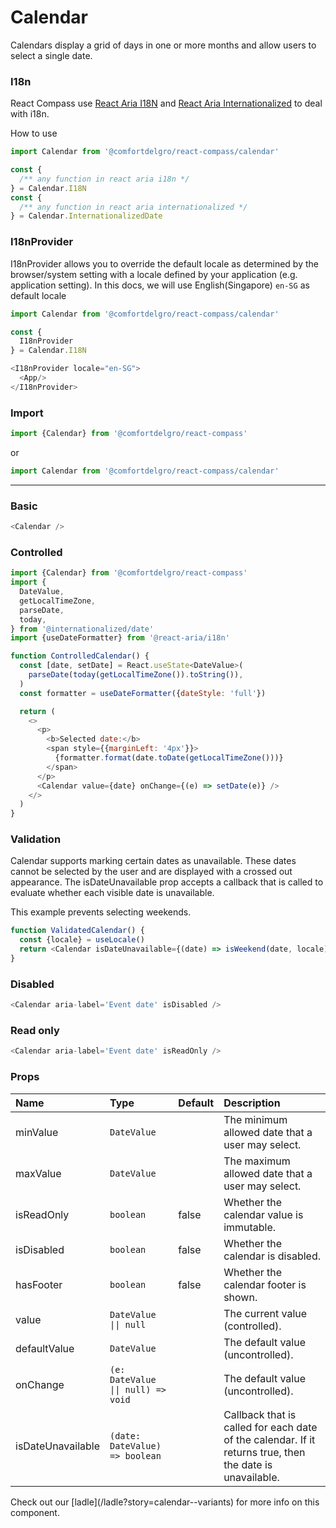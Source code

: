 
# Calendar

Calendars display a grid of days in one or more months and allow users to select a single date.

### I18n

React Compass use [React Aria I18N](https://react-spectrum.adobe.com/react-aria/internationalization.html) and [React Aria Internationalized](https://react-spectrum.adobe.com/internationalized/index.html) to deal with i18n.

How to use

```js
import Calendar from '@comfortdelgro/react-compass/calendar'

const {
  /** any function in react aria i18n */
} = Calendar.I18N
const {
  /** any function in react aria internationalized */
} = Calendar.InternationalizedDate
```

### I18nProvider

I18nProvider allows you to override the default locale as determined by the browser/system setting with a locale defined by your application (e.g. application setting).
In this docs, we will use English(Singapore) `en-SG` as default locale

```js
import Calendar from '@comfortdelgro/react-compass/calendar'

const {
  I18nProvider
} = Calendar.I18N

<I18nProvider locale="en-SG">
  <App/>
</I18nProvider>

```

### Import

```js
import {Calendar} from '@comfortdelgro/react-compass'
```

or

```js
import Calendar from '@comfortdelgro/react-compass/calendar'
```

---

### Basic

<section className={styles.componentShowcaseContainer}>
  <Calendar />
</section>

```js
<Calendar />
```

### Controlled

<section className={styles.componentShowcaseContainer}>
  <ControlledCalendar />
</section>

```js
import {Calendar} from '@comfortdelgro/react-compass'
import {
  DateValue,
  getLocalTimeZone,
  parseDate,
  today,
} from '@internationalized/date'
import {useDateFormatter} from '@react-aria/i18n'

function ControlledCalendar() {
  const [date, setDate] = React.useState<DateValue>(
    parseDate(today(getLocalTimeZone()).toString()),
  )
  const formatter = useDateFormatter({dateStyle: 'full'})

  return (
    <>
      <p>
        <b>Selected date:</b>
        <span style={{marginLeft: '4px'}}>
          {formatter.format(date.toDate(getLocalTimeZone()))}
        </span>
      </p>
      <Calendar value={date} onChange={(e) => setDate(e)} />
    </>
  )
}

```

### Validation

Calendar supports marking certain dates as unavailable. These dates cannot be selected by the user and are displayed with a crossed out appearance. The isDateUnavailable prop accepts a callback that is called to evaluate whether each visible date is unavailable.

This example prevents selecting weekends.

<section className={styles.componentShowcaseContainer}>
  <ValidatedCalendar />
</section>

```js
function ValidatedCalendar() {
  const {locale} = useLocale()
  return <Calendar isDateUnavailable={(date) => isWeekend(date, locale)} />
}
```

### Disabled

<section className={styles.componentShowcaseContainer}>
  <Calendar aria-label='Event date' isDisabled />
</section>

```js
<Calendar aria-label='Event date' isDisabled />
```

### Read only

<section className={styles.componentShowcaseContainer}>
  <Calendar aria-label='Event date' isReadOnly />
</section>

```js
<Calendar aria-label='Event date' isReadOnly />
```

### Props

| Name              | Type                               | Default | Description                                                                                              |
| :---------------- | :--------------------------------- | :------ | :------------------------------------------------------------------------------------------------------- |
| minValue          | `DateValue`                        |         | The minimum allowed date that a user may select.                                                         |
| maxValue          | `DateValue`                        |         | The maximum allowed date that a user may select.                                                         |
| isReadOnly        | `boolean`                          | false   | Whether the calendar value is immutable.                                                                 |
| isDisabled        | `boolean`                          | false   | Whether the calendar is disabled.                                                                        |
| hasFooter         | `boolean`                          | false   | Whether the calendar footer is shown.                                                                    |
| value             | `DateValue \|\| null`                        |         | The current value (controlled).                                                                          |
| defaultValue      | `DateValue`                        |         | The default value (uncontrolled).                                                                        |
| onChange          | `(e: DateValue \|\| null) => void` |         | The default value (uncontrolled).                                                                        |
| isDateUnavailable | `(date: DateValue) => boolean`     |         | Callback that is called for each date of the calendar. If it returns true, then the date is unavailable. |

<Callout>
  Check out our [ladle](/ladle?story=calendar--variants) for more info on this
  component.
</Callout>

